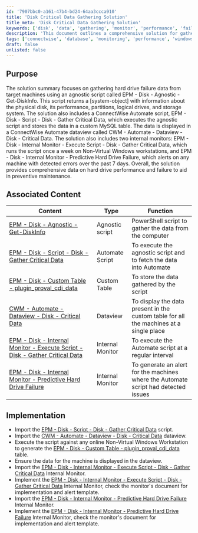 ```yaml
---
id: '7907bbc0-a161-47b4-bd24-64aa3ccca910'
title: 'Disk Critical Data Gathering Solution'
title_meta: 'Disk Critical Data Gathering Solution'
keywords: ['disk', 'data', 'gathering', 'monitor', 'performance', 'failure']
description: 'This document outlines a comprehensive solution for gathering hard drive failure data from target machines using an agnostic script. It includes the execution of the script within ConnectWise Automate, storage of data in a MySQL table, and monitoring for predictive hard drive failures, ensuring preventive maintenance of disk performance.'
tags: ['connectwise', 'database', 'monitoring', 'performance', 'windows']
draft: false
unlisted: false
---
```

## Purpose

The solution summary focuses on gathering hard drive failure data from target machines using an agnostic script called EPM - Disk - Agnostic - Get-DiskInfo. This script returns a [system-object] with information about the physical disk, its performance, partitions, logical drives, and storage system. The solution also includes a ConnectWise Automate script, EPM - Disk - Script - Disk - Gather Critical Data, which executes the agnostic script and stores the data in a custom MySQL table. The data is displayed in a ConnectWise Automate dataview called CWM - Automate - Dataview - Disk - Critical Data. The solution also includes two internal monitors: EPM - Disk - Internal Monitor - Execute Script - Disk - Gather Critical Data, which runs the script once a week on Non-Virtual Windows workstations, and EPM - Disk - Internal Monitor - Predictive Hard Drive Failure, which alerts on any machine with detected errors over the past 7 days. Overall, the solution provides comprehensive data on hard drive performance and failure to aid in preventive maintenance.

## Associated Content

| Content                                                                 | Type            | Function                                                        |
|-------------------------------------------------------------------------|-----------------|-----------------------------------------------------------------|
| [EPM - Disk - Agnostic - Get-DiskInfo](https://proval.itglue.com/DOC-5078775-10677479) | Agnostic script | PowerShell script to gather the data from the computer         |
| [EPM - Disk - Script - Disk - Gather Critical Data](https://proval.itglue.com/DOC-5078775-10677468) | Automate Script  | To execute the agnostic script and to fetch the data into Automate |
| [EPM - Disk - Custom Table - plugin_proval_cdi_data](https://proval.itglue.com/DOC-5078775-9371714) | Custom Table    | To store the data gathered by the script                        |
| [CWM - Automate - Dataview - Disk - Critical Data](https://proval.itglue.com/DOC-5078775-9374639) | Dataview        | To display the data present in the custom table for all the machines at a single place |
| [EPM - Disk - Internal Monitor - Execute Script - Disk - Gather Critical Data](https://proval.itglue.com/DOC-5078775-12662477) | Internal Monitor | To execute the Automate script at a regular interval           |
| [EPM - Disk - Internal Monitor - Predictive Hard Drive Failure](https://proval.itglue.com/DOC-5078775-12662475) | Internal Monitor | To generate an alert for the machines where the Automate script had detected issues |

## Implementation

- Import the [EPM - Disk - Script - Disk - Gather Critical Data](https://proval.itglue.com/DOC-5078775-10677468) script.
- Import the [CWM - Automate - Dataview - Disk - Critical Data](https://proval.itglue.com/DOC-5078775-9374639) dataview.
- Execute the script against any online Non-Virtual Windows Workstation to generate the [EPM - Disk - Custom Table - plugin_proval_cdi_data](https://proval.itglue.com/DOC-5078775-9371714) table.
- Ensure the data for the machine is displayed in the dataview.
- Import the [EPM - Disk - Internal Monitor - Execute Script - Disk - Gather Critical Data](https://proval.itglue.com/DOC-5078775-12662477) Internal Monitor.
- Implement the [EPM - Disk - Internal Monitor - Execute Script - Disk - Gather Critical Data](https://proval.itglue.com/DOC-5078775-12662477) Internal Monitor, check the monitor's document for implementation and alert template.
- Import the [EPM - Disk - Internal Monitor - Predictive Hard Drive Failure](https://proval.itglue.com/DOC-5078775-12662475) Internal Monitor.
- Implement the [EPM - Disk - Internal Monitor - Predictive Hard Drive Failure](https://proval.itglue.com/DOC-5078775-12662475) Internal Monitor, check the monitor's document for implementation and alert template.











